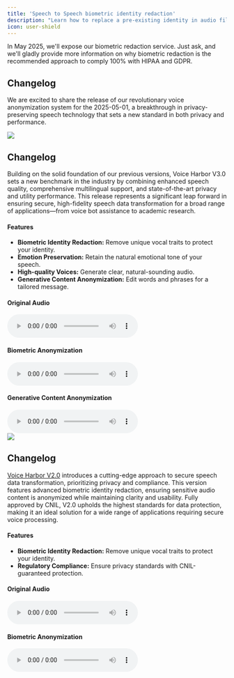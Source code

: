 ```yaml
---
title: 'Speech to Speech biometric identity redaction'
description: "Learn how to replace a pre-existing identity in audio file using the Voice Harbor's Python SDK, while preserving Emotion and Phonetic information."
icon: user-shield
---
```

<Tip>
  In May 2025, we'll expose our biometric redaction service. Just ask, and we'll gladly provide more information on why biometric redaction is the recommended approach to comply 100% with HIPAA and GDPR.
</Tip>

## Changelog

We are excited to share the release of our revolutionary voice anonymization system for the 2025-05-01, a breakthrough in privacy-preserving speech technology that sets a new standard in both privacy and performance.

<Update label="2025-05-01 Upcoming Release" description="Voice Harbor V3.0">
  <Frame>
    <img className="block" src="/images/vh3b.png" />
  </Frame>

  ## Changelog

  Building on the solid foundation of our previous versions, Voice Harbor V3.0 sets a new benchmark in the industry by combining enhanced speech quality, comprehensive multilingual support, and state-of-the-art privacy and utility performance. This release represents a significant leap forward in ensuring secure, high-fidelity speech data transformation for a broad range of applications—from voice bot assistance to academic research.

  #### Features

  * **Biometric Identity Redaction:** Remove unique vocal traits to protect your identity.
  * **Emotion Preservation:** Retain the natural emotional tone of your speech.
  * **High-quality Voices:** Generate clear, natural-sounding audio.
  * **Generative Content Anonymization:** Edit words and phrases for a tailored message.

  <div style={{ display: 'flex', justifyContent: 'space-around', gap: '1rem' }}>
    <div style={{ display: 'flex', flexDirection: 'column', alignItems: 'center' }}>
      <h4 style={{ marginBottom: '0.5rem' }}>Original Audio</h4>
      <audio controls src="/images/vh3orig.mp3" />
    </div>
    <div style={{ display: 'flex', flexDirection: 'column', alignItems: 'center' }}>
      <h4 style={{ marginBottom: '0.5rem' }}>Biometric Anonymization</h4>
      <audio controls src="/images/vh3anon.mp3" />
    </div>
    <div style={{ display: 'flex', flexDirection: 'column', alignItems: 'center' }}>
      <h4 style={{ marginBottom: '0.5rem' }}>Generative Content Anonymization</h4>
      <audio controls src="/images/vh3gca.mp3" />
    </div>
  </div>
</Update>

<Update label="2024-04-01" description="Voice Harbor V2.0">
  <Frame>
    <img className="block" src="/images/vh2b.png" />
  </Frame>

  ## Changelog

  [Voice Harbor V2.0](https://app.nijta.com/) introduces a cutting-edge approach to secure speech data transformation, prioritizing privacy and compliance. This version features advanced biometric identity redaction, ensuring sensitive audio content is anonymized while maintaining clarity and usability. Fully approved by CNIL, V2.0 upholds the highest standards for data protection, making it an ideal solution for a wide range of applications requiring secure voice processing.

  #### Features

  * **Biometric Identity Redaction:** Remove unique vocal traits to protect your identity.
  * **Regulatory Compliance:** Ensure privacy standards with CNIL-guaranteed protection.

  <div style={{ display: 'flex', justifyContent: 'space-around', gap: '1rem' }}>
    <div style={{ display: 'flex', flexDirection: 'column', alignItems: 'center' }}>
      <h4 style={{ marginBottom: '0.5rem' }}>Original Audio</h4>
      <audio controls src="/images/vh3orig.mp3" />
    </div>
    <div style={{ display: 'flex', flexDirection: 'column', alignItems: 'center' }}>
      <h4 style={{ marginBottom: '0.5rem' }}>Biometric Anonymization</h4>
      <audio controls src="/images/vh2anon.mp3" />
    </div>
  </div>
</Update>
